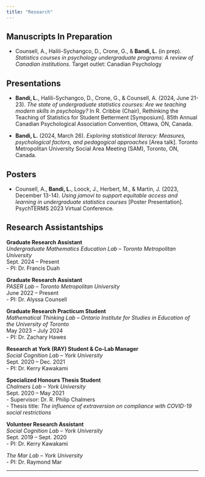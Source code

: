 ```yaml
---
title: "Research"
---
```


## Manuscripts In Preparation

- Counsell, A., Halili-Sychangco, D., Crone, G., & **Bandi, L.** (in prep). *Statistics courses in psychology undergraduate programs: A review of Canadian institutions.* Target outlet: Canadian Psychology

## Presentations

- **Bandi, L.**, Halili-Sychangco, D., Crone, G., & Counsell, A. (2024, June 21-23). *The state of undergraduate statistics courses: Are we teaching modern skills in psychology?* In R. Cribbie (Chair), Rethinking the Teaching of Statistics for Student Betterment [Symposium]. 85th Annual Canadian Psychological Association Convention, Ottawa, ON, Canada.

- **Bandi, L.** (2024, March 26). *Exploring statistical literacy: Measures, psychological factors, and pedagogical approaches* [Area talk]. Toronto Metropolitan University Social Area Meeting (SAM), Toronto, ON, Canada.

## Posters

- Counsell, A., **Bandi, L.**, Loock, J., Herbert, M., & Martin, J. (2023, December 13-14). *Using jamovi to support equitable access and learning in undergraduate statistics courses* [Poster Presentation]. PsychTERMS 2023 Virtual Conference.

## Research Assistantships

**Graduate Research Assistant**  
*Undergraduate Mathematics Education Lab – Toronto Metropolitan University*  
Sept. 2024 – Present  
- PI: Dr. Francis Duah

**Graduate Research Assistant**  
*PASER Lab – Toronto Metropolitan University*  
June 2022 – Present  
- PI: Dr. Alyssa Counsell

**Graduate Research Practicum Student**  
*Mathematical Thinking Lab – Ontario Institute for Studies in Education of the University of Toronto*  
May 2023 – July 2024  
- PI: Dr. Zachary Hawes

**Research at York (RAY) Student & Co-Lab Manager**  
*Social Cognition Lab – York University*  
Sept. 2020 – Dec. 2021  
- PI: Dr. Kerry Kawakami

**Specialized Honours Thesis Student**  
*Chalmers Lab – York University*  
Sept. 2020 – May 2021  
- Supervisor: Dr. R. Philip Chalmers  
- Thesis title: *The influence of extraversion on compliance with COVID-19 social restrictions*

**Volunteer Research Assistant**  
*Social Cognition Lab – York University*  
Sept. 2019 – Sept. 2020  
- PI: Dr. Kerry Kawakami

*The Mar Lab – York University*  
- PI: Dr. Raymond Mar

---
